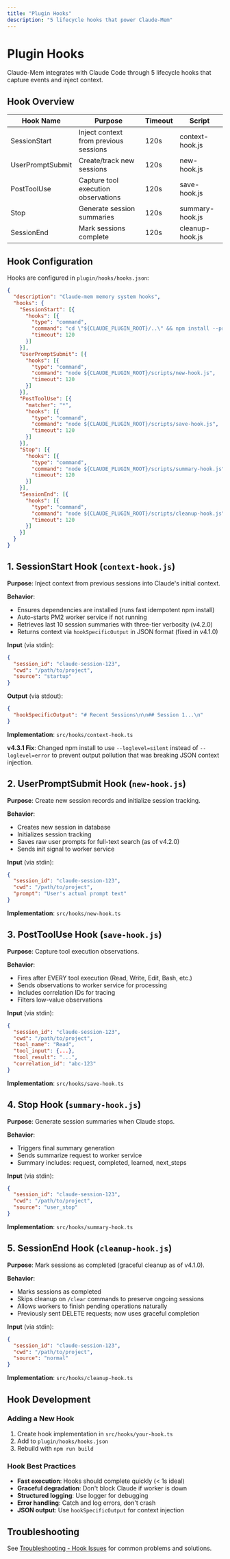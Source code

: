 ```yaml
---
title: "Plugin Hooks"
description: "5 lifecycle hooks that power Claude-Mem"
---
```


# Plugin Hooks

Claude-Mem integrates with Claude Code through 5 lifecycle hooks that capture events and inject context.

## Hook Overview

| Hook Name           | Purpose                              | Timeout | Script                  |
|---------------------|--------------------------------------|---------|-------------------------|
| SessionStart        | Inject context from previous sessions| 120s    | context-hook.js         |
| UserPromptSubmit    | Create/track new sessions            | 120s    | new-hook.js             |
| PostToolUse         | Capture tool execution observations  | 120s    | save-hook.js            |
| Stop                | Generate session summaries           | 120s    | summary-hook.js         |
| SessionEnd          | Mark sessions complete               | 120s    | cleanup-hook.js         |

## Hook Configuration

Hooks are configured in `plugin/hooks/hooks.json`:

```json
{
  "description": "Claude-mem memory system hooks",
  "hooks": {
    "SessionStart": [{
      "hooks": [{
        "type": "command",
        "command": "cd \"${CLAUDE_PLUGIN_ROOT}/..\" && npm install --prefer-offline --no-audit --no-fund --loglevel=silent && node ${CLAUDE_PLUGIN_ROOT}/scripts/context-hook.js",
        "timeout": 120
      }]
    }],
    "UserPromptSubmit": [{
      "hooks": [{
        "type": "command",
        "command": "node ${CLAUDE_PLUGIN_ROOT}/scripts/new-hook.js",
        "timeout": 120
      }]
    }],
    "PostToolUse": [{
      "matcher": "*",
      "hooks": [{
        "type": "command",
        "command": "node ${CLAUDE_PLUGIN_ROOT}/scripts/save-hook.js",
        "timeout": 120
      }]
    }],
    "Stop": [{
      "hooks": [{
        "type": "command",
        "command": "node ${CLAUDE_PLUGIN_ROOT}/scripts/summary-hook.js",
        "timeout": 120
      }]
    }],
    "SessionEnd": [{
      "hooks": [{
        "type": "command",
        "command": "node ${CLAUDE_PLUGIN_ROOT}/scripts/cleanup-hook.js",
        "timeout": 120
      }]
    }]
  }
}
```

## 1. SessionStart Hook (`context-hook.js`)

**Purpose**: Inject context from previous sessions into Claude's initial context.

**Behavior**:
- Ensures dependencies are installed (runs fast idempotent npm install)
- Auto-starts PM2 worker service if not running
- Retrieves last 10 session summaries with three-tier verbosity (v4.2.0)
- Returns context via `hookSpecificOutput` in JSON format (fixed in v4.1.0)

**Input** (via stdin):
```json
{
  "session_id": "claude-session-123",
  "cwd": "/path/to/project",
  "source": "startup"
}
```

**Output** (via stdout):
```json
{
  "hookSpecificOutput": "# Recent Sessions\n\n## Session 1...\n"
}
```

**Implementation**: `src/hooks/context-hook.ts`

**v4.3.1 Fix**: Changed npm install to use `--loglevel=silent` instead of `--loglevel=error` to prevent output pollution that was breaking JSON context injection.

## 2. UserPromptSubmit Hook (`new-hook.js`)

**Purpose**: Create new session records and initialize session tracking.

**Behavior**:
- Creates new session in database
- Initializes session tracking
- Saves raw user prompts for full-text search (as of v4.2.0)
- Sends init signal to worker service

**Input** (via stdin):
```json
{
  "session_id": "claude-session-123",
  "cwd": "/path/to/project",
  "prompt": "User's actual prompt text"
}
```

**Implementation**: `src/hooks/new-hook.ts`

## 3. PostToolUse Hook (`save-hook.js`)

**Purpose**: Capture tool execution observations.

**Behavior**:
- Fires after EVERY tool execution (Read, Write, Edit, Bash, etc.)
- Sends observations to worker service for processing
- Includes correlation IDs for tracing
- Filters low-value observations

**Input** (via stdin):
```json
{
  "session_id": "claude-session-123",
  "cwd": "/path/to/project",
  "tool_name": "Read",
  "tool_input": {...},
  "tool_result": "...",
  "correlation_id": "abc-123"
}
```

**Implementation**: `src/hooks/save-hook.ts`

## 4. Stop Hook (`summary-hook.js`)

**Purpose**: Generate session summaries when Claude stops.

**Behavior**:
- Triggers final summary generation
- Sends summarize request to worker service
- Summary includes: request, completed, learned, next_steps

**Input** (via stdin):
```json
{
  "session_id": "claude-session-123",
  "cwd": "/path/to/project",
  "source": "user_stop"
}
```

**Implementation**: `src/hooks/summary-hook.ts`

## 5. SessionEnd Hook (`cleanup-hook.js`)

**Purpose**: Mark sessions as completed (graceful cleanup as of v4.1.0).

**Behavior**:
- Marks sessions as completed
- Skips cleanup on `/clear` commands to preserve ongoing sessions
- Allows workers to finish pending operations naturally
- Previously sent DELETE requests; now uses graceful completion

**Input** (via stdin):
```json
{
  "session_id": "claude-session-123",
  "cwd": "/path/to/project",
  "source": "normal"
}
```

**Implementation**: `src/hooks/cleanup-hook.ts`

## Hook Development

### Adding a New Hook

1. Create hook implementation in `src/hooks/your-hook.ts`
2. Add to `plugin/hooks/hooks.json`
3. Rebuild with `npm run build`

### Hook Best Practices

- **Fast execution**: Hooks should complete quickly (< 1s ideal)
- **Graceful degradation**: Don't block Claude if worker is down
- **Structured logging**: Use logger for debugging
- **Error handling**: Catch and log errors, don't crash
- **JSON output**: Use `hookSpecificOutput` for context injection

## Troubleshooting

See [Troubleshooting - Hook Issues](../troubleshooting.md#hook-issues) for common problems and solutions.
